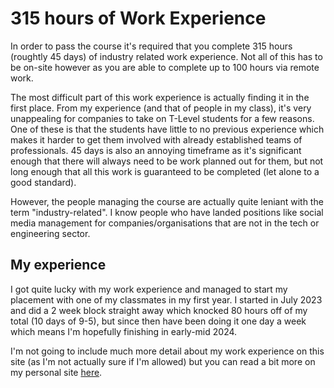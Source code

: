 # 315 hours of Work Experience
In order to pass the course it's required that you complete 315 hours (roughtly 45 days) of industry related work experience. Not all of this has to be on-site however as you are able to complete up to 100 hours via remote work.

The most difficult part of this work experience is actually finding it in the first place. From my experience (and that of people in my class), it's very unappealing for companies to take on T-Level students for a few reasons. One of these is that the students have little to no previous experience which makes it harder to get them involved with already established teams of professionals. 45 days is also an annoying timeframe as it's significant enough that there will always need to be work planned out for them, but not long enough that all this work is guaranteed to be completed (let alone to a good standard).

However, the people managing the course are actually quite leniant with the term "industry-related". I know people who have landed positions like social media management for companies/organisations that are not in the tech or engineering sector.

## My experience
I got quite lucky with my work experience and managed to start my placement with one of my classmates in my first year. I started in July 2023 and did a 2 week block straight away which knocked 80 hours off of my total (10 days of 9-5), but since then have been doing it one day a week which means I'm hopefully finishing in early-mid 2024.

I'm not going to include much more detail about my work experience on this site (as I'm not actually sure if I'm allowed) but you can read a bit more on my personal site [here](https://notes.jamesgwyer.com/posts/rdds-work-experience.html).